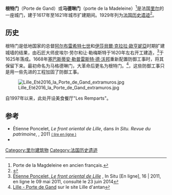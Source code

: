 {{Infobox building
 | building_name        = 根特门
 | image                = Porte de Gand.jpg
 | location             = [[里尔|里尔]]
 | architect           = 皮埃尔·劳尔<br />让·勒梅斯特雷
}} 
'''根特门'''（Porte de Gand）或'''马德琳门'''（porte de la Madeleine）<ref>Porte de la Magdeleine en ancien français.</ref>是法国[[里尔|里尔]]的一座城门，建于1617年至1621年城市扩建期间。1929年列为[[法国历史遗迹|法国历史遗迹]]<ref>{{Mérimée|PA00107722}}</ref>。

== 历史 ==
根特门是低地国家的总督[[阿尔布雷希特七世|阿尔布雷希特七世]]和[[伊莎貝爾·克拉拉·歐亨妮亞|伊莎貝爾·克拉拉·歐亨妮亞]]时期扩建城墙的结果，由石匠大师皮埃尔·劳尔和让·勒梅斯特于1620年左右开工建造，<ref>[http://insitu.revues.org/197 Étienne Poncelet, ''Le front oriental de Lille''] {{Wayback|url=http://insitu.revues.org/197 |date=20171202101034 }}, In Situ [En ligne], 16 | 2011, en ligne le 09 mai 2011, consulté le 23 juin 2014</ref>于1625年落成。1668年[[塞巴斯蒂安·勒普雷斯特·德·沃邦|塞巴斯蒂安·勒普雷斯特·德·沃邦]]重新配置防御工事时，将其保留下来。最初命名为马格德琳门，大革命后更名为根特门。<ref>[http://www.lilledantan.com/porte_de_gand_intra_muros.htm Lille - Porte de Gand] {{Wayback|url=http://www.lilledantan.com/porte_de_gand_intra_muros.htm |date=20200804001118 }} sur le site Lille d'antan</ref>，这些防御工事只是用一些先进的工程加固了防御工事。

[[Image:Lille_Eté2016_la_Porte_de_Gand_extramuros.jpg|thumb]]

自1997年以来，此处开设美食餐厅"Les Remparts"。
==参考==
* Étienne Poncelet, ''Le front oriental de Lille'', dans ''In Situ. Revue du patrimoine'', {{numéro|16}}, 2011 [http://insitu.revues.org/197 <small>( lire en ligne )</small>] {{Wayback|url=http://insitu.revues.org/197 |date=20171202101034 }}
* {{cite web|url=http://numerique.bibliotheque.bm-lille.fr/sdx/num/champ?f=subject&v=Lille%20%28Nord%29%20--%20Porte%20de%20Gand|title=Images de la Porte de Gand|editor=Bibliothèque municipale de Lille|access-date=2014-02-08|archive-date=2016-03-03|archive-url=https://web.archive.org/web/20160303171600/http://numerique.bibliotheque.bm-lille.fr/sdx/num/champ?f=subject&v=Lille%20(Nord)%20--%20Porte%20de%20Gand|dead-url=yes}}
{{References}}
[[Category:里尔建筑物|Category:里尔建筑物]]
[[Category:法国历史遗迹|Category:法国历史遗迹]]